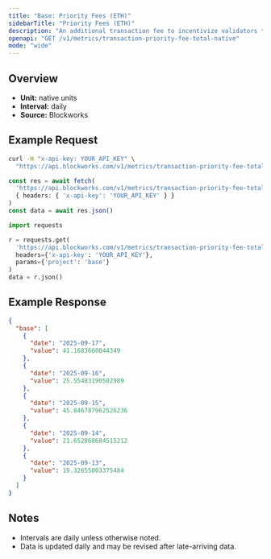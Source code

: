 ```yaml
---
title: "Base: Priority Fees (ETH)"
sidebarTitle: "Priority Fees (ETH)"
description: "An additional transaction fee to incentivize validators to prioritize and execute transactions."
openapi: "GET /v1/metrics/transaction-priority-fee-total-native"
mode: "wide"
---
```


## Overview

- **Unit:** native units
- **Interval:** daily
- **Source:** Blockworks

## Example Request

<CodeGroup>

```bash cURL
curl -H "x-api-key: YOUR_API_KEY" \
  "https://api.blockworks.com/v1/metrics/transaction-priority-fee-total-native?project=base"
```

```typescript TypeScript
const res = await fetch(
  'https://api.blockworks.com/v1/metrics/transaction-priority-fee-total-native?project=base',
  { headers: { 'x-api-key': 'YOUR_API_KEY' } }
)
const data = await res.json()
```

```python Python
import requests

r = requests.get(
  'https://api.blockworks.com/v1/metrics/transaction-priority-fee-total-native',
  headers={'x-api-key': 'YOUR_API_KEY'},
  params={'project': 'base'}
)
data = r.json()
```

</CodeGroup>

## Example Response

```json
{
  "base": [
    {
      "date": "2025-09-17",
      "value": 41.1683660044349
    },
    {
      "date": "2025-09-16",
      "value": 25.55483190502989
    },
    {
      "date": "2025-09-15",
      "value": 45.846787962526236
    },
    {
      "date": "2025-09-14",
      "value": 21.652868684515212
    },
    {
      "date": "2025-09-13",
      "value": 19.32655003375484
    }
  ]
}
```

## Notes
- Intervals are daily unless otherwise noted.
- Data is updated daily and may be revised after late-arriving data.